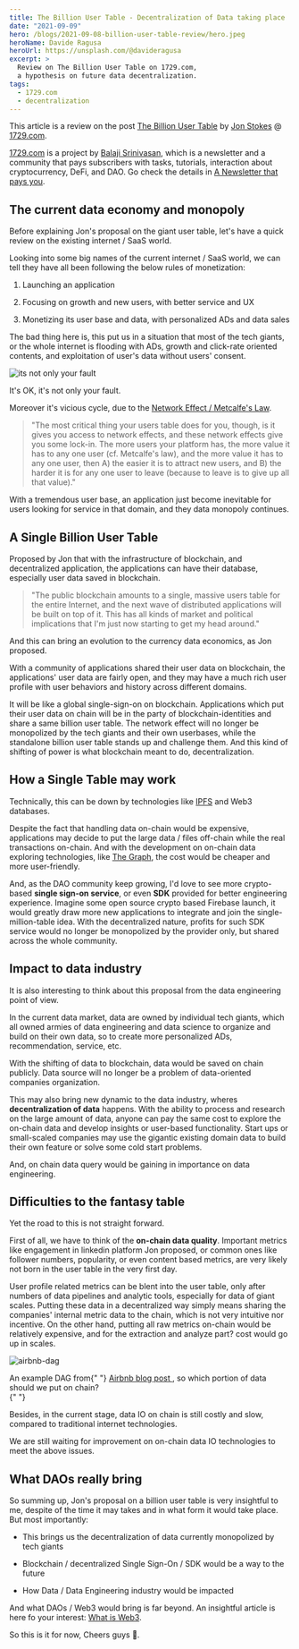 ```yaml
---
title: The Billion User Table - Decentralization of Data taking place
date: "2021-09-09"
hero: /blogs/2021-09-08-billion-user-table-review/hero.jpeg
heroName: Davide Ragusa
heroUrl: https://unsplash.com/@davideragusa
excerpt: >
  Review on The Billion User Table on 1729.com,
  a hypothesis on future data decentralization.
tags:
  - 1729.com
  - decentralization
---
```


This article is a review on the
post [The Billion User Table](https://1729.com/the-billion-user-table)
by [Jon Stokes](https://twitter.com/jonst0kes) @ [1729.com](https://1729.com).

[1729.com](https://1729.com) is a project
by [Balaji Srinivasan](https://twitter.com/balajis),
which is a newsletter and a community that pays subscribers
with tasks, tutorials, interaction about
cryptocurrency, DeFi, and DAO. Go check the details in
[A Newsletter that pays you](https://1729.com/a-newsletter-that-pays-you).

## The current data economy and monopoly

Before explaining Jon's proposal on the giant user table, let's have
a quick review on the existing internet / SaaS world.

Looking into some big names of the current internet / SaaS world, we can tell
they have all been following the below rules of monetization:

1. Launching an application

2. Focusing on growth and new users, with better service and UX

3. Monetizing its user base and data, with personalized ADs and data sales

The bad thing here is, this put us in a situation that most of the tech giants,
or the whole internet is flooding with ADs, growth and click-rate oriented
contents, and exploitation of user's data without users' consent.

<img
  src="/blogs/2021-09-08-billion-user-table-review/mark-zuckerberg-and-im-sorry.gif"
  alt="its not only your fault"
/>
<figcaption>It's OK, it's not only your fault.</figcaption>

Moreover it's vicious cycle, due to the
[Network Effect / Metcalfe's Law](https://www.peterfisk.com/2020/02/metcalfes-law-explains-how-the-value-of-networks-grow-exponentially-there-are-5-types-of-network-effects/#:~:text=%E2%80%9CMetcalfe's%20Law%E2%80%9D%20says%20that%20a,computers%2C%20servers%20and%20simply%20users.&text=As%20it%20becomes%20less%20and,become%20extremely%20valuable%20over%20time.).

> "The most critical thing your users table does for you, though,
> is it gives you access to network effects, and these network effects
> give you some lock-in. The more users your platform has,
> the more value it has to any one user (cf. Metcalfe's law),
> and the more value it has to any one user, then A) the easier it is
> to attract new users, and B) the harder it is for any one user to leave
> (because to leave is to give up all that value)."

With a tremendous user base, an application just become inevitable for users
looking for service in that domain, and they data monopoly continues.

## A Single Billion User Table

Proposed by Jon that with the infrastructure of blockchain,
and decentralized application, the applications can have their database,
especially user data saved in blockchain.

> "The public blockchain amounts to a single, massive users table for the
> entire Internet, and the next wave of distributed applications will be
> built on top of it. This has all kinds of market and political implications
> that I'm just now starting to get my head around."

And this can bring an evolution to the currency data economics,
as Jon proposed.

With a community of applications shared their user data on blockchain,
the applications' user data are fairly open, and they may have a much rich
user profile with user behaviors and history across different domains.

It will be like a global single-sign-on on blockchain. Applications which
put their user data on chain will be in the party of blockchain-identities
and share a same billion user table. The network effect will no longer be
monopolized by the tech giants and their own userbases, while the standalone
billion user table stands up and challenge them. And this kind of shifting
of power is what blockchain meant to do, decentralization.

## How a Single Table may work

Technically, this can be down by technologies like
[IPFS](https://hackernoon.com/a-beginners-guide-to-ipfs-20673fedd3f)
and Web3 databases.

Despite the fact that handling data on-chain would be
expensive, applications may decide to put the large data / files
off-chain while the real transactions on-chain.
And with the development on on-chain data exploring technologies,
like [The Graph](https://thegraph.com/blog/the-graph-grt-token-economics),
the cost would be cheaper and more user-friendly.

And, as the DAO community keep growing, I'd love to see more crypto-based
**single sign-on service**, or even **SDK** provided for
better engineering experience. Imagine some open source crypto based Firebase
launch, it would greatly draw more new applications to integrate and join the
single-million-table idea. With the decentralized nature, profits for such
SDK service would no longer be monopolized by the provider only, but shared
across the whole community.

## Impact to data industry

It is also interesting to think about this proposal from the data engineering
point of view.

In the current data market, data are owned by individual tech giants, which
all owned armies of data engineering and data science to organize and build on
their own data, so to create more personalized ADs, recommendation, service,
etc.

With the shifting of data to blockchain, data would be saved on chain publicly.
Data source will no longer be a problem of data-oriented companies organization.

This may also bring new dynamic to the data industry, wheres
**decentralization of data** happens. With the ability to process
and research on the large amount of data, anyone can pay the same cost
to explore the on-chain data and develop insights or user-based functionality.
Start ups or small-scaled companies may use the gigantic existing domain data
to build their own feature or solve some cold start problems.

And, on chain data query would be gaining in importance on data engineering.

## Difficulties to the fantasy table

Yet the road to this is not straight forward.

First of all, we have to think of the **on-chain data quality**.
Important metrics like engagement in linkedin platform Jon proposed,
or common ones like follower numbers, popularity, or even content based metrics,
are very likely not born in the user table in the very first day.

User profile related metrics can be blent into the user table,
only after numbers of data pipelines and analytic tools,
especially for data of giant scales. Putting these data in
a decentralized way simply means sharing the companies' internal metric data
to the chain, which is not very intuitive nor incentive. On the other hand,
putting all raw metrics on-chain would be relatively expensive, and for the
extraction and analyze part? cost would go up in scales.

<img
  src="/blogs/2021-09-08-billion-user-table-review/DAG.png"
  alt="airbnb-dag"
/>
<figcaption>
  An example DAG from{" "}
  <a href="https://medium.com/airbnb-engineering/how-airbnb-achieved-metric-consistency-at-scale-f23cc53dea70">
    Airbnb blog post
  </a>
  , so which portion of data should we put on chain?
</figcaption>{" "}

Besides, in the current stage, data IO on chain is still costly and slow,
compared to traditional internet technologies.

We are still waiting for improvement on on-chain data IO technologies to meet
the above issues.

## What DAOs really bring

So summing up, Jon's proposal on a billion user table is very insightful to me,
despite of the time it may takes and in what form it would take place.
But most importantly:

- This brings us the decentralization of data currently monopolized by tech
  giants

- Blockchain / decentralized Single Sign-On / SDK would be a way to the future

- How Data / Data Engineering industry would be impacted

And what DAOs / Web3 would bring is far beyond.
An insightful article is here fo your interest:
[What is Web3](https://www-freecodecamp-org.cdn.ampproject.org/c/s/www.freecodecamp.org/news/what-is-web3/amp/).

So this is it for now, Cheers guys 🍻.
